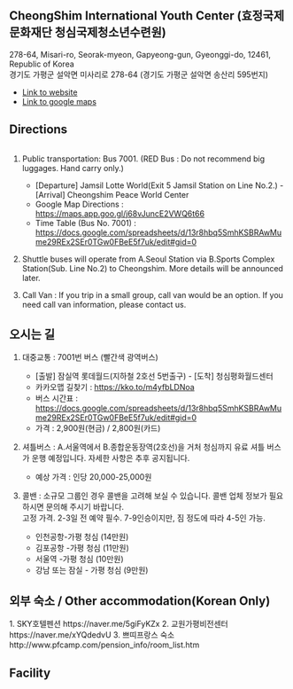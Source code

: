 

## CheongShim International Youth Center (효정국제문화재단 청심국제청소년수련원)

278-64, Misari-ro, Seorak-myeon, Gapyeong-gun, Gyeonggi-do, 12461, Republic of Korea  
경기도 가평군 설악면 미사리로 278-64 (경기도 가평군 설악면 송산리 595번지)

- [Link to website](https://youth.ciyc.co.kr)
- [Link to google maps](https://maps.app.goo.gl/ZeGDh1xFxvwh3FHy8)

## Directions


<Image src={Shuttle} alt="" />

1. Public transportation: Bus 7001. (RED Bus : Do not recommend big luggages. Hand carry only.)
    - [Departure] Jamsil Lotte World(Exit 5 Jamsil Station on Line No.2.) - [Arrival] Cheongshim Peace World Center
    - Google Map Directions : https://maps.app.goo.gl/j68vJuncE2VWQ6t66 
    - Time Table (Bus No. 7001) : https://docs.google.com/spreadsheets/d/13r8hbq5SmhKSBRAwMume29REx2SEr0TGw0FBeE5f7uk/edit#gid=0

2. Shuttle buses will operate from A.Seoul Station via B.Sports Complex Station(Sub. Line No.2) to Cheongshim. 
 	More details will be announced later.

3. Call Van : If you trip in a small group, call van would be an option. If you need call van information, please contact us.


## 오시는 길

1. 대중교통 : 7001번 버스 (빨간색 광역버스)
    - [출발] 잠실역 롯데월드(지하철 2호선 5번출구) - [도착] 청심평화월드센터
    - 카카오맵 길찾기 :  https://kko.to/m4yfbLDNoa
    - 버스 시간표 : https://docs.google.com/spreadsheets/d/13r8hbq5SmhKSBRAwMume29REx2SEr0TGw0FBeE5f7uk/edit#gid=0
    - 가격 : 2,900원(현금) / 2,800원(카드)

2. 셔틀버스 : A.서울역에서 B.종합운동장역(2호선)을 거처 청심까지 유료 셔틀 버스가 운행 예정입니다. 자세한 사항은 추후 공지됩니다. 
    - 예상 가격 : 인당 20,000-25,000원

3. 콜밴 : 소규모 그룹인 경우 콜밴을 고려해 보실 수 있습니다. 콜밴 업체 정보가 필요하시면 문의해 주시기 바랍니다.  
고정 가격. 2-3일 전 예약 필수. 7-9인승이지만, 짐 정도에 따라 4-5인 가능.
    - 인천공항-가평 청심 (14만원)
    - 김포공항 -가평 청심 (11만원)
    - 서울역 -가평 청심 (10만원)
    - 강남 또는 잠실 - 가평 청심 (9만원)

## 외부 숙소 / Other accommodation(Korean Only)

 <div className="rounded-md bg-blue-950 p-4">
     1. SKY호텔펜션 https://naver.me/5giFyKZx
     2. 교원가평비전센터 https://naver.me/xYQdedvU
     3. 쁘띠프랑스 숙소 http://www.pfcamp.com/pension_info/room_list.htm
</div>

## Facility

<Pictures/>